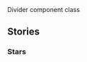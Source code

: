 
<Meta title="Components/Divider" id="components/divider" />

<Title>Divider</Title>
<Subtitle>Divider component class</Subtitle>
<MaturityScale
  category={additionalDocs['Divider'].maturityCategory}
  level={additionalDocs['Divider'].maturityLevel}
/>
<Guidance
  href={additionalDocs['Divider'].guidanceHref}
  name={additionalDocs['Divider'].guidanceName}
/>

## Stories

### Stars

<Canvas>
  <Story name="Default">
    <div className="va-h-ruled--stars"></div>
  </Story>
</Canvas>
